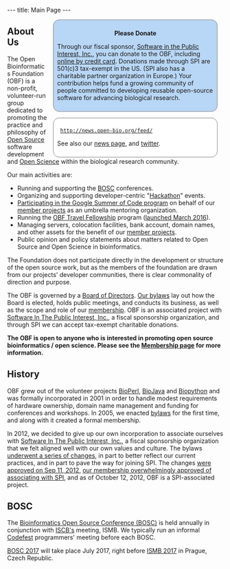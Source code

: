 ---
title: Main Page
---

<div style="float:right;">
 <div style="width:26em; background-color: rgb(184,214,245); border: 1px solid grey; border-radius: 1em; margin: 0em 1em 0em 1em; padding: 0.6em;">
<span style="font-size: larger"><center>'''Please Donate'''</center></span>

Through our fiscal sponsor, [http://spi-inc.org/donations Software in the Public Interest, Inc.], you can donate to the OBF, including [https://co.clickandpledge.com/advanced/default.aspx?wid=66788# online by credit card]. Donations made through SPI are 501(c)3 tax-exempt in the US. (SPI also has a charitable partner organization in Europe.) Your contribution helps fund a growing community of people committed to developing reusable open-source software for advancing biological research. 
 </div>
 <div style="width:26em; background-color: white; border: 1px solid grey; border-radius: 1em; margin: 1em 1em 0em 1em; padding: 0.6em;">
  <rss max="5" item-max-length="150" templatename="Rss-feed">http://news.open-bio.org/feed/</rss>
See also our [[News|news page]], and [http://twitter.com/obf_news twitter].
 </div>
</div>
== About Us ==

The Open Bioinformatics Foundation (OBF) is a non-profit, volunteer-run group dedicated to promoting the practice and philosophy of [[wp:open source|Open Source]] software development and [[wp:Open science|Open Science]] within the biological research community.

Our main activities are:

* Running and supporting the [[BOSC]] conferences.
* Organizing and supporting developer-centric "[[Hackathon]]" events.
* [[Google Summer of Code| Participating in the Google Summer of Code program]] on behalf of our [[Projects| member projects]] as an umbrella mentoring organization.
* Running the [https://github.com/OBF/obf-docs/blob/master/Travel_fellowships.md OBF Travel Fellowship] program ([http://news.open-bio.org/2016/03/01/obf-travel-fellowship-program/ launched March 2016]).
* Managing servers, colocation facilities, bank account, domain names, and other assets for the benefit of our [[Projects| member projects]].
* Public opinion and policy statements about matters related to Open Source and Open Science in bioinformatics.

The Foundation does not participate directly in the development or structure of the open source work, but as the members of the foundation are drawn from our projects' developer communities, there is clear commonality of direction and purpose.

The OBF is governed by a [[Board|Board of Directors]]. [[media:OBF-Bylaws.pdf|Our bylaws]] lay out how the Board is elected, holds public meetings, and conducts its business, as well as the scope and role of our [[membership]]. OBF is an associated project with [http://spi-inc.org/ Software In The Public Interest, Inc.], a fiscal sponsorship organization, and through SPI we can accept tax-exempt charitable donations.

'''The OBF is open to anyone who is interested in promoting open source bioinformatics / open science. Please see the [[Open_Bioinformatics_Foundation:Membership_application|Membership page]] for more information.'''

== History ==

OBF grew out of the volunteer projects [[BioPerl]], [[BioJava]] and [[Biopython]] and was formally incorporated in 2001 in order to handle modest requirements of hardware ownership, domain name management and funding for conferences and workshops. In 2005, we enacted [[:File:OBF-Bylaws.pdf| bylaws]] for the first time, and along with it created a formal membership. 

In 2012, we decided to give up our own incorporation to associate ourselves with [http://spi-inc.org/ Software In The Public Interest, Inc.], a fiscal sponsorship organization that we felt aligned well with our own values and culture. The bylaws [https://github.com/OBF/obf-docs/pull/8 underwent a series of changes], in part to better reflect our current practices, and in part to pave the way for joining SPI. The changes [[Minutes:2012_Sep_ConfCall| were approved on Sep 11, 2012]], [http://vote.heliosvoting.org/helios/e/OBFjoiningSPI our membership overwhelmingly approved of associating with SPI], and as of October 12, 2012, OBF is a SPI-associated project.

== BOSC ==
The [[BOSC|Bioinformatics Open Source Conference (BOSC)]] is held annually in conjunction with [http://www.iscb.org ISCB's] meeting, ISMB.
We typically run an informal [[Codefest]] programmers' meeting before each BOSC.

[[BOSC 2017]] will take place July 2017, right before [https://www.iscb.org/ismbeccb2017 ISMB 2017] in Prague, Czech Republic.